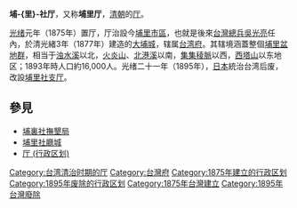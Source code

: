 {{NoteTA
|T=zh:埔里社廳;zh-hans:埔里社厅;zh-hant:埔里社廳;
|1=zh:埔里;zh-hans:埔里;zh-hant:埔里;
|2=zh:埔里社;zh-hans:埔里社;zh-hant:埔里社;
}}
'''埔-{里}-社厅'''，又称'''埔里厅'''，[[清朝|清朝]]的[[厅_(行政区划)|厅]]。

[[光绪|光绪]]元年（1875年）置厅，厅治設今[[埔里镇|埔里市區]]，也就是後來[[台灣總兵|台灣總兵]][[吳光亮|吳光亮]]任內，於清光緒3年（1877年）建造的[[大埔城|大埔城]]，辖属[[台湾府|台湾府]]。其辖境涵蓋整個[[埔里盆地群|埔里盆地群]]，相当于[[浊水溪|浊水溪]]以北，[[火炎山_(草屯)|火炎山]]、[[北港溪_(南投縣)|北港溪]]以南，[[集集稜脈|集集稜脈]]以西，[[西塔山|西塔山]]以东地区；1893年時人口約16,000人。光绪二十一年（1895年），[[日本|日本]]統治台湾后废，改設[[埔里社支厅|埔里社支厅]]。 

{{serial|先前機關|－|'''埔-{里}-社厅'''<br />1875年-1895年|後繼機關|[[埔里社支厅|埔-{里}-社支厅]]}}

==參見==
*[[埔裏社撫墾局|埔裏社撫墾局]]
*[[埔里社廳城|埔里社廳城]]
*[[厅_(行政区划)|厅 (行政区划)]]

{{台灣清治時期行政區劃|nocat}}
[[Category:台湾清治时期的厅|Category:台湾清治时期的厅]]
[[Category:台灣府|Category:台灣府]]
[[Category:1875年建立的行政区划|Category:1875年建立的行政区划]]
[[Category:1895年废除的行政区划|Category:1895年废除的行政区划]]
[[Category:1875年台灣建立|Category:1875年台灣建立]]
[[Category:1895年台灣廢除|Category:1895年台灣廢除]]